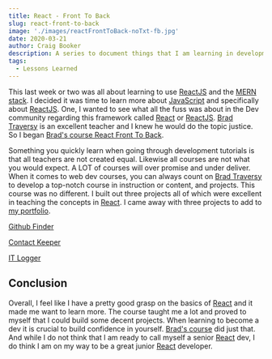 ```yaml
---
title: React - Front To Back
slug: react-front-to-back
image: './images/reactFrontToBack-noTxt-fb.jpg'
date: 2020-03-21
author: Craig Booker
description: A series to document things that I am learning in development.
tags:
  - Lessons Learned
---
```


This last week or two was all about learning to use [ReactJS](https://reactjs.org/) and the [MERN stack](https://mern.js.org/). I decided it was time to learn more about [JavaScript](https://js.org/) and specifically about [ReactJS](https://reactjs.org/). One, I wanted to see what all the fuss was about in the Dev community regarding this framework called [React](https://reactjs.org/) or [ReactJS](https://reactjs.org/). [Brad Traversy](https://www.traversymedia.com/) is an excellent teacher and I knew he would do the topic justice. So I began [Brad's course React Front To Back](https://www.udemy.com/course/modern-react-front-to-back/).

Something you quickly learn when going through development tutorials is that all teachers are not created equal. Likewise all courses are not what you would expect. A LOT of courses will over promise and under deliver. When it comes to web dev courses, you can always count on [Brad Traversy](https://www.traversymedia.com/) to develop a top-notch course in instruction or content, and projects. This course was no different. I built out three projects all of which were excellent in teaching the concepts in [React](https://reactjs.org/). I came away with three projects to add to [my portfolio](https://www.craigbooker.com/portfolio).

[Github Finder](https://githubfinder0243.netlify.com/)

[Contact Keeper](https://fast-plains-63589.herokuapp.com/)

[IT Logger](https://github.com/craigbooker/it-logger)

## Conclusion

Overall, I feel like I have a pretty good grasp on the basics of [React](https://reactjs.org/) and it made me want to learn more. The course taught me a lot and proved to myself that I could build some decent projects. When learning to become a dev it is crucial to build confidence in yourself. [Brad's course](https://www.udemy.com/course/modern-react-front-to-back/) did just that. And while I do not think that I am ready to call myself a senior [React](https://reactjs.org/) dev, I do think I am on my way to be a great junior [React](https://reactjs.org/) developer.
